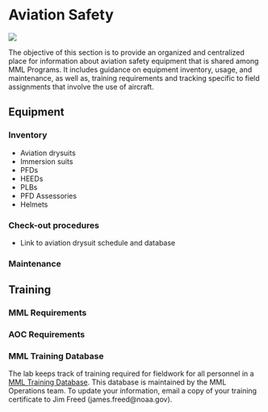 # Aviation Safety

![](img/N56RF.jpg)

The objective of this section is to provide an organized and centralized place for information about aviation safety equipment that is shared among MML Programs. It includes guidance on equipment inventory, usage, and maintenance, as well as, training requirements and tracking specific to field assignments that involve the use of aircraft.

## Equipment

### Inventory

- Aviation drysuits
- Immersion suits
- PFDs
- HEEDs
- PLBs
- PFD Assessories
- Helmets

### Check-out procedures

- Link to aviation drysuit schedule and database

### Maintenance

## Training

### MML Requirements

### AOC Requirements

### MML Training Database

The lab keeps track of training required for fieldwork for all personnel in a [MML Training Database](https://docs.google.com/spreadsheets/d/1gZfKhD85VjolvN2jiEc1u4dXaJbkZZTVuVN5v-qZZbk/edit#gid=1613635922). This database is maintained by the MML Operations team. To update your information, email a copy of your training certificate to Jim Freed (james.freed@noaa.gov). 


